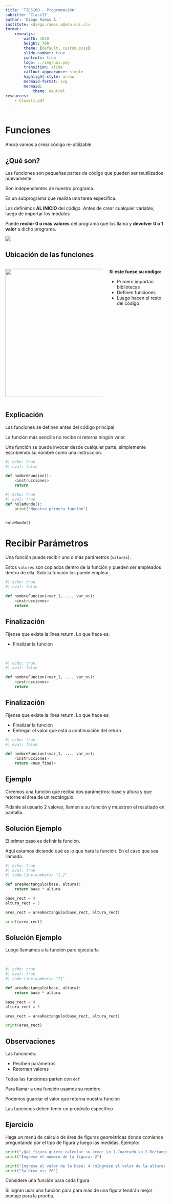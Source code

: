 ```yaml
---
title: 'TICS100 - Programación'
subtitle: 'Clase11'
author: 'Diego Ramos Á.'
institute: <diego.ramos.a@edu.uai.cl>
format:
    revealjs:
        width: 1050
        height: 700
        theme: [default, custom.scss]
        slide-number: true
        controls: true
        logo: ../img/uai.png
        transition: slide
        callout-appearance: simple
        highlight-style: arrow 
        mermaid-format: svg
        mermaid: 
            theme: neutral
resources:
    - Clase11.pdf

---
```



# Funciones
Ahora vamos a crear código re-utilizable


## ¿Qué son? {.smaller}

Las funciones son pequeñas partes de código que pueden ser reutilizados nuevamente.

Son independientes de nuestro programa.

Es un subprograma que realiza una tarea específica.

Las definimos **AL INICIO** del código. Antes de crear cualquier variable, luego de importar los módulos

Puede **recibir 0 o más valores** del programa que los llama y **devolver 0 o 1 valor** a dicho programa.

![](../img/Ejemplo_Funcion.drawio.png){fig-align="center"}


## Ubicación de las funciones{.smaller}

::::{.columns}

:::{.column}
![](../img/Funciones-estructura_codigo.png){width=400}
:::

:::{.column}

**Si este fuese su código:**

- Primero importan bibliotecas
- Definen funciones
- Luego hacen el resto del código

:::

::::

## Explicación

Las funciones se definen antes del código principal.

La función más sencilla no recibe ni retorna ningún valor.

Una función se puede invocar desde cualquier parte, simplemente escribiendo su nombre como una instrucción.

```python
#| echo: true
#| eval: false

def nombreFuncion():
	<instrucciones>
    return 
```

:::{.fragment .fade-up}
```python
#| echo: true
#| eval: true
def holaMundo():
	print("Nuestra primera función")


holaMundo()
```

:::


# Recibir Parámetros

Una función puede recibir uno o más parámetros (`valores`). 

Estos `valores` son copiados dentro de la función y pueden ser empleados dentro de ella. Solo la función los puede emplear.


```python
#| echo: true
#| eval: false

def nombreFuncion(<var_1, ..., var_n>):
	<instrucciones>
    return 
```


## Finalización {auto-animate="true"}

Fíjense que existe la línea return. 
Lo que hace es:

- Finalizar la función

</br>

```python
#| echo: true
#| eval: false

def nombreFuncion(<var_1, ..., var_n>):
	<instrucciones>
    return 
```



## Finalización {visibility="uncounted" auto-animate="true"}

Fíjense que existe la línea return. 
Lo que hace es:

- Finalizar la función
- Entregar el valor que está a continuación del return


```python
#| echo: true
#| eval: false

def nombreFuncion(<var_1, ..., var_n>):
	<instrucciones>
    return <num_final>
```


## Ejemplo

Creemos una función que reciba dos parámetros: base y altura y que retorne el área de un rectángulo.

Pídanle al usuario 2 valores, llamen a su función y muestren el resultado en pantalla.

## Solución Ejemplo {auto-animate="true"}

El primer paso es definir la función.

Aquí estamos diciendo qué es lo que hará la función. En el caso que sea llamada.


```python
#| echo: true
#| eval: true
#| code-line-numbers: "1,2"

def areaRectangulo(base, altura):
    return base * altura

base_rect = 4
altura_rect = 5

area_rect = areaRectangulo(base_rect, altura_rect)

print(area_rect)

```


## Solución Ejemplo{visibility="uncounted" auto-animate="true"}

Luego llamamos a la función para ejecutarla

</br>

```python
#| echo: true
#| eval: true
#| code-line-numbers: "7|"

def areaRectangulo(base, altura):
    return base * altura

base_rect = 4
altura_rect = 5

area_rect = areaRectangulo(base_rect, altura_rect)

print(area_rect)

```

## Observaciones

Las funciones:

- Reciben parámetros
- Retornan valores

:::{.fragment .fade-up}
Todas las funciones parten con `def`
:::

:::{.fragment .fade-up}
Para llamar a una función usamos su nombre
:::

:::{.fragment .fade-up}
Podemos guardar el valor que retorna nuestra función
:::

:::{.fragment .fade-up}
Las funciones deben tener un propósito específico
:::



## Ejercicio

Haga un menú de calculo de área de figuras geométricas donde comience preguntando por el tipo de figura y luego las medidas. Ejemplo:
```python
print("¿Qué figura quiere calcular su área: \n 1-Cuadrado \n 2-Rectangulo \n 3-Triangulo \n 4-Circulo")
print("Ingrese el número de la figura: 2")

print("Ingrese el valor de la base: 4 \nIngrese el valor de la altura: 5")
print("Su área es: 20")
```

Considere una función para cada figura.

Si logran usar una función para para más de una figura tendrán mejor puntaje para la prueba.


